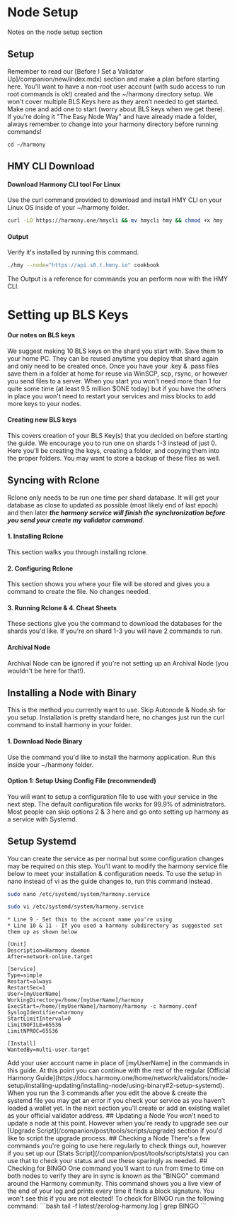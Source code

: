 
# Node Setup
Notes on the node setup section
## Setup
Remember to read our [Before I Set a Validator Up]/companion/new/index.mdx) section and make a plan before starting here. You'll want to have a non-root user account (with sudo access to run root commands is ok!) created and the ~/harmony directory setup.
<Callout emoji="ℹ️">
We won't cover multiple BLS Keys here as they aren't needed to get started. Make one and add one to start (worry about BLS keys when we get there).
</Callout>
If you're doing it "The Easy Node Way" and have already made a folder, always remember to change into your harmony directory before running commands!
```text
cd ~/harmony
```
## HMY CLI Download
#### Download Harmony CLI tool For Linux
Use the curl command provided to download and install HMY CLI on your Linux OS inside of your ~/harmony folder.
```bash
curl -LO https://harmony.one/hmycli && mv hmycli hmy && chmod +x hmy
```
#### Output
Verify it's installed by running this command.
```bash
./hmy --node="https://api.s0.t.hmny.io" cookbook
```
The Output is a reference for commands you an perform now with the HMY CLI.
# Setting up BLS Keys
#### Our notes on BLS keys
We suggest making 10 BLS keys on the shard you start with. Save them to your home PC. They can be reused anytime you deploy that shard again and only need to be created once. Once you have your .key & .pass files save them in a folder at home for reuse via WinSCP, scp, rsync, or however you send files to a server.
<Callout emoji="ℹ️">
When you start you won't need more than 1 for quite some time (at least 9.5 million $ONE today) but if you have the others in place you won't need to restart your services and miss blocks to add more keys to your nodes.
</Callout>
#### Creating new BLS keys
This covers creation of your BLS Key(s) that you decided on before starting the guide. We encourage you to run one on shards 1-3 instead of just 0.
<Callout emoji="ℹ️">
Here you'll be creating the keys, creating a folder, and copying them into the proper folders.
</Callout>
You may want to store a backup of these files as well.
## Syncing with Rclone
Rclone only needs to be run one time per shard database. It will get your database as close to updated as possible (most likely end of last epoch) and then later _**the harmony service will finish the synchronization before you send your create my validator command**_.
#### 1. Installing Rclone
This section walks you through installing rclone.
#### 2. Configuring Rclone
This section shows you where your file will be stored and gives you a command to create the file. No changes needed.
#### 3. Running Rclone & 4. Cheat Sheets
These sections give you the command to download the databases for the shards you'd like. If you're on shard 1-3 you will have 2 commands to run.
#### Archival Node
Archival Node can be ignored if you're not setting up an Archival Node (you wouldn't be here for that!).
## Installing a Node with Binary
This is the method you currently want to use. Skip Autonode & Node.sh for you setup. Installation is pretty standard here, no changes just run the curl command to install harmony in your folder.
#### 1. Download Node Binary
Use the command you'd like to install the harmony application. Run this inside your ~/harmony folder.
#### Option 1: Setup Using Config File (recommended)
You will want to setup a configuration file to use with your service in the next step. The default configuration file works for 99.9% of administrators.  
<Callout emoji="ℹ️">
Most people can skip options 2 & 3 here and go onto setting up harmony as a service with Systemd.
</Callout>
## Setup Systemd
You can create the service as per normal but some configuration changes may be required on this step. You'll want to modify the harmony service file below to meet your installation & configuration needs.
<Callout emoji="ℹ️">
To use the setup in nano instead of vi as the guide changes to, run this command instead.
</Callout>
```bash
sudo nano /etc/systemd/system/harmony.service
```
```bash
sudo vi /etc/systemd/system/harmony.service
```
    * Line 9 - Set this to the account name you're using
    * Line 10 & 11 - If you used a harmony subdirectory as suggested set them up as shown below
```text
[Unit]
Description=Harmony daemon
After=network-online.target

[Service]
Type=simple
Restart=always
RestartSec=1
User=[myUserName]
WorkingDirectory=/home/[myUserName]/harmony
ExecStart=/home/[myUserName]/harmony/harmony -c harmony.conf
SyslogIdentifier=harmony
StartLimitInterval=0
LimitNOFILE=65536
LimitNPROC=65536

[Install]
WantedBy=multi-user.target
```
<Callout emoji="ℹ️">
    Add your user account name in place of [myUserName] in the commands in this guide.
</Callout>
At this point you can continue with the rest of the regular [Official Harmony Guide](https://docs.harmony.one/home/network/validators/node-setup/installing-updating/installing-node/using-binary#2-setup-systemd).
<Callout emoji="ℹ️">
When you run the 3 commands after you edit the above & create the systemd file you may get an error if you check your service as you haven't loaded a wallet yet. In the next section you'll create or add an existing wallet as your official validator address.
</Callout>
## Updating a Node
You won't need to update a node at this point. However when you're ready to upgrade see our [Upgrade Script](/companion/post/tools/scripts/upgrade) section if you'd like to script the upgrade process.
## Checking a Node
There's a few commands you're going to use here regularly to check things out, however if you set up our [Stats Script](/companion/post/tools/scripts/stats) you can use that to check your status and use these sparingly as needed.
## Checking for BINGO
One command you'll want to run from time to time on both nodes to verify they are in sync is known as the "BINGO" command around the Harmony community. This command shows you a live view of the end of your log and prints every time it finds a block signature. You won't see this if you are not elected! To check for BINGO run the following command:
```bash
tail -f latest/zerolog-harmony.log | grep BINGO
```